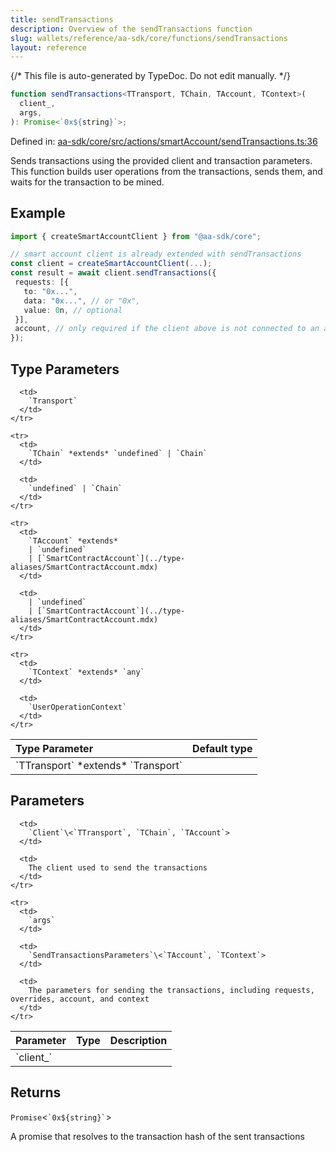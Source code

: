 ```yaml
---
title: sendTransactions
description: Overview of the sendTransactions function
slug: wallets/reference/aa-sdk/core/functions/sendTransactions
layout: reference
---
```


{/* This file is auto-generated by TypeDoc. Do not edit manually. */}

```ts
function sendTransactions<TTransport, TChain, TAccount, TContext>(
  client_,
  args,
): Promise<`0x${string}`>;
```

Defined in: [aa-sdk/core/src/actions/smartAccount/sendTransactions.ts:36](https://github.com/alchemyplatform/aa-sdk/blob/17aad1f572375d42a06c7e3238078a88a435d459/aa-sdk/core/src/actions/smartAccount/sendTransactions.ts#L36)

Sends transactions using the provided client and transaction parameters. This function builds user operations from the transactions, sends them, and waits for the transaction to be mined.

## Example

```ts
import { createSmartAccountClient } from "@aa-sdk/core";

// smart account client is already extended with sendTransactions
const client = createSmartAccountClient(...);
const result = await client.sendTransactions({
 requests: [{
   to: "0x...",
   data: "0x...", // or "0x",
   value: 0n, // optional
 }],
 account, // only required if the client above is not connected to an account
});
```

## Type Parameters

<table>
  <thead>
    <tr>
      <th align="left">Type Parameter</th>
      <th align="left">Default type</th>
    </tr>
  </thead>

  <tbody>
    <tr>
      <td>
        `TTransport` *extends* `Transport`
      </td>

      <td>
        `Transport`
      </td>
    </tr>

    <tr>
      <td>
        `TChain` *extends* `undefined` | `Chain`
      </td>

      <td>
        `undefined` | `Chain`
      </td>
    </tr>

    <tr>
      <td>
        `TAccount` *extends*
        | `undefined`
        | [`SmartContractAccount`](../type-aliases/SmartContractAccount.mdx)
      </td>

      <td>
        | `undefined`
        | [`SmartContractAccount`](../type-aliases/SmartContractAccount.mdx)
      </td>
    </tr>

    <tr>
      <td>
        `TContext` *extends* `any`
      </td>

      <td>
        `UserOperationContext`
      </td>
    </tr>

  </tbody>
</table>

## Parameters

<table>
  <thead>
    <tr>
      <th align="left">Parameter</th>
      <th align="left">Type</th>
      <th align="left">Description</th>
    </tr>
  </thead>

  <tbody>
    <tr>
      <td>
        `client_`
      </td>

      <td>
        `Client`\<`TTransport`, `TChain`, `TAccount`>
      </td>

      <td>
        The client used to send the transactions
      </td>
    </tr>

    <tr>
      <td>
        `args`
      </td>

      <td>
        `SendTransactionsParameters`\<`TAccount`, `TContext`>
      </td>

      <td>
        The parameters for sending the transactions, including requests, overrides, account, and context
      </td>
    </tr>

  </tbody>
</table>

## Returns

`Promise`\<`` `0x${string}` ``>

A promise that resolves to the transaction hash of the sent transactions
